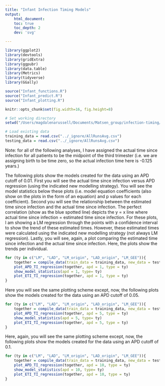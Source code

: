 ```yaml
---
title: "Infant Infection Timing Models"
output: 
    html_document:
    toc: true
    toc_depth: 2
    dev: 'svg'

---
```


```r
library(ggplot2)
library(devtools)
library(gridExtra)
library(ggpubr)
library(data.table)
library(Metrics)
library(tidyverse)
library(GGally)

source("Infant_functions.R")
source("Infant_predict.R")
source("Infant_plotting.R")

knitr::opts_chunk$set(fig.width=16, fig.height=8)

```

```r
# Set working directory
setwd("/Users/magdalenarussell/Documents/Matsen_group/infection-timing/Infant_Model")

# Load existing data
training_data = read.csv("../_ignore/AllRunsAvg.csv")
testing_data = read.csv("../_ignore/AllRunsAvg.csv")
```

Note: for all of the following analyses, I have assigned the actual time since infection for all patients to be the midpoint of the third trimester (i.e. we are assigning birth to be time zero, so the actual infection time here is -0.125 years.)

The following plots show the models created for the data using an APD cutoff of 0.01. First you will see the actual time since infection versus APD regression (using the indicated new modelling strategy). You will see the model statistics below these plots (i.e. model equation coefficients (also show on the plots in the form of an equation) and p values for each coefficient). Second you will see the relationship between the estimated time since infection and the actual time since infection. The perfect correlation (show as the blue spotted line) depicts the y = x line where actual time since infection = estimated time since infection. For these plots, I am showing a LM regression through the points with a confidence interval to show the trend of these estimated times. However, these estimated times were calculated using the indicated new modelling strategy (not always LM regression). Lastly, you will see, again, a plot comparing the estimated time since infection and the actual time since infection. Here, the plots show the trends per individual. 

```r
for (ty in c("LM", "LAD", "LM_origin", "LAD_origin", "LM_GEE")){
    together = compile_data(train_data = training_data, new_data = testing_data, apd = 1, type = ty)
    plot_APD_TI_regression(together, apd = 1, type = ty)
    show_model_statistics(apd = 1, type= ty)
    plot_ETI_TI_regression(together, apd = 1, type = ty)
}
```

Here you will see the same plotting scheme except, now, the following plots show the models created for the data using an APD cutoff of 0.05.

```r
for (ty in c("LM", "LAD", "LM_origin", "LAD_origin", "LM_GEE")){
    together = compile_data(train_data = training_data, new_data = testing_data, apd = 5, type = ty)
    plot_APD_TI_regression(together, apd = 5, type = ty)
    show_model_statistics(apd = 5, type= ty)
    plot_ETI_TI_regression(together, apd = 5, type = ty)
}
```

Here, again, you will see the same plotting scheme except, now, the following plots show the models created for the data using an APD cutoff of 0.1.

```r
for (ty in c("LM", "LAD", "LM_origin", "LAD_origin", "LM_GEE")){
    together = compile_data(train_data = training_data, new_data = testing_data, apd = 10, type = ty)
    plot_APD_TI_regression(together, apd = 10, type = ty)
    show_model_statistics(apd = 10, type= ty)
    plot_ETI_TI_regression(together, apd = 10, type = ty)
}
```

